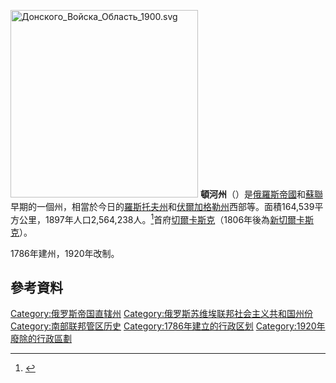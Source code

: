 [[File:Донского_Войска_Область_1900.svg|300px]]
'''頓河州'''（{{lang|ru|Область Донского Войска}}）是[[俄羅斯帝國|俄羅斯帝國]]和[[蘇聯|蘇聯]]早期的一個州，相當於今日的[[羅斯托夫州|羅斯托夫州]]和[[伏爾加格勒州|伏爾加格勒州]]西部等。面積164,539平方公里，1897年人口2,564,238人。<ref>{{Cite web |url=http://demoscope.ru/weekly/ssp/rus_lan_97.php?reg=40 |title=Первая всеобщая перепись населения Российской Империи 1897 г. |access-date=2008-08-06 |archive-date=2021-01-21 |archive-url=https://web.archive.org/web/20210121052333/http://www.demoscope.ru/weekly/ssp/rus_lan_97.php?reg=40 |dead-url=no }}</ref>首府[[切爾卡斯克|切爾卡斯克]]（1806年後為[[新切爾卡斯克|新切爾卡斯克]]）。

1786年建州，1920年改制。

==參考資料==
<div class="references-small">
<references />
</div>
{{ImpRussia}}
[[Category:俄罗斯帝国直辖州|Category:俄罗斯帝国直辖州]]
[[Category:俄罗斯苏维埃联邦社会主义共和国州份|Category:俄罗斯苏维埃联邦社会主义共和国州份]]
[[Category:南部联邦管区历史|Category:南部联邦管区历史]]
[[Category:1786年建立的行政区划|Category:1786年建立的行政区划]]
[[Category:1920年廢除的行政區劃|Category:1920年廢除的行政區劃]]